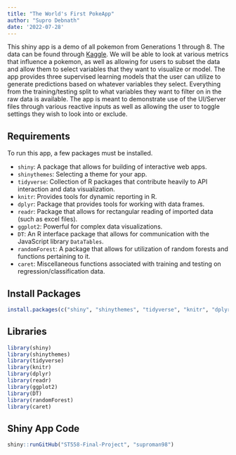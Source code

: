 ```yaml
---
title: "The World's First PokeApp"
author: "Supro Debnath"
date: '2022-07-28'
---
```


This shiny app is a demo of all pokemon from Generations 1 through 8. The data can be found through [Kaggle](https://www.kaggle.com/mariotormo/complete-pokemon-dataset-updated-090420). We will be able to look at various metrics that influence a pokemon, as well as allowing for users to subset the data and allow them to select variables that they want to visualize or model. The app provides three supervised learning models that the user can utilize to generate predictions based on whatever variables they select. Everything from the training/testing split to what variables they want to filter on in the raw data is available. The app is meant to demonstrate use of the UI/Server files through various reactive inputs as well as allowing the user to toggle settings they wish to look into or exclude.

## Requirements

To run this app, a few packages must be installed.

- `shiny`: A package that allows for building of interactive web apps.
- `shinythemes`: Selecting a theme for your app.
- `tidyverse`: Collection of R packages that contribute heavily to API interaction and data visualization.
- `knitr`: Provides tools for dynamic reporting in R.
- `dplyr`: Package that provides tools for working with data frames.
- `readr`: Package that allows for rectangular reading of imported data (such as excel files).
- `ggplot2`: Powerful for complex data visualizations.
- `DT`: An R interface package that allows for communication with the JavaScript library `DataTables`.
- `randomForest`: A package that allows for utilization of random forests and functions pertaining to it.
- `caret`: Miscellaneous functions associated with training and testing on regression/classification data.

## Install Packages
```r
install.packages(c("shiny", "shinythemes", "tidyverse", "knitr", "dplyr", "readr", "ggplot2", "DT", "randomForest", "caret"))
```

## Libraries
```r
library(shiny)
library(shinythemes)
library(tidyverse)
library(knitr)
library(dplyr)
library(readr)
library(ggplot2)
library(DT)
library(randomForest)
library(caret)
```


## Shiny App Code
```r
shiny::runGitHub("ST558-Final-Project", "suproman98") 
```

